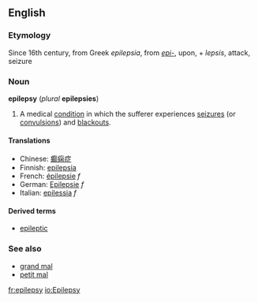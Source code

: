 ==English==

===Etymology===
Since 16th century, from Greek ''epilepsia'', from ''[[epi-]]'', upon, + ''lepsis'', attack, seizure

=== Noun ===
{{wikipedia}}
'''epilepsy''' (''plural'' '''epilepsies''')
# {{pathology}} A medical [[condition]] in which the sufferer experiences [[seizure]]s (or [[convulsion]]s) and [[blackout]]s.

====Translations====
*Chinese: [[癫痫症]]
*Finnish: [[epilepsia]]
*French: [[épilepsie]] ''f''
*German: [[Epilepsie]] ''f''
*Italian: [[epilessia]] ''f''

====Derived terms====
*[[epileptic]]

===See also===
*[[grand mal]]
*[[petit mal]]

[[fr:epilepsy]]
[[io:Epilepsy]]